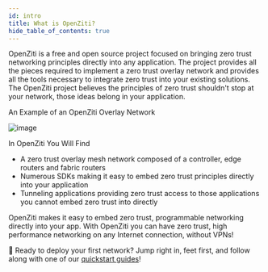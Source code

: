 ```yaml
---
id: intro
title: What is OpenZiti?
hide_table_of_contents: true
---
```


<p>
    <span style={{color: "var(--ifm-color-primary)", fontWeight:"bold"}}>OpenZiti</span> is a free and open source project focused on bringing zero trust networking principles directly into any application. The project provides all the pieces required to implement a zero trust overlay network and provides all the tools necessary to integrate zero trust into your existing solutions. The OpenZiti project believes the principles of zero trust shouldn't stop at your network, those ideas belong <span style={{color: "var(--ifm-color-primary)", fontWeight:"bold"}}>in your application</span>.
</p>

<p style={{fontWeight:"bold"}}>An Example of an OpenZiti Overlay Network</p>
<span>

![image](../../static/img/ziti-overview.svg)

</span>

<p style={{fontWeight:"bold"}}>In OpenZiti You Will Find</p>

* A zero trust overlay mesh network composed of a controller, edge routers and fabric routers
* Numerous SDKs making it easy to embed zero trust principles directly into your application
* Tunneling applications providing zero trust access to those applications you cannot embed zero trust into directly

OpenZiti makes it easy to embed zero trust, programmable networking directly into your app. With OpenZiti you can have zero trust, high performance networking on any Internet connection, without VPNs!

:running: Ready to deploy your first network? Jump right in, feet first, and follow along with one of our
[quickstart guides](../quickstarts/network/index.md)!

